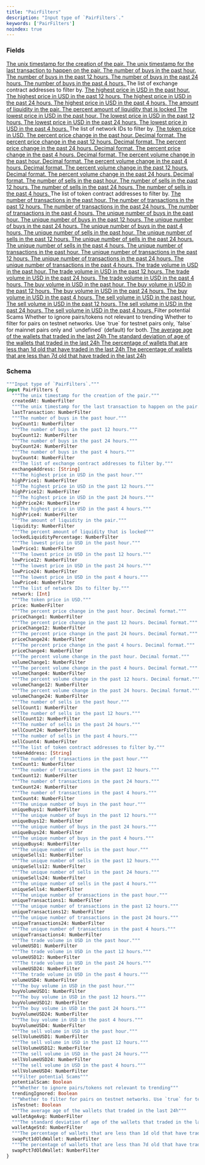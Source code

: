 ```yaml
---
title: "PairFilters"
description: "Input type of `PairFilters`."
keywords: ['PairFilters']
noindex: true
---
```


### Fields

<a href="/api-reference/types/numberfilter">
  <ResponseField name="createdAt" type="NumberFilter">
    The unix timestamp for the creation of the pair.
  </ResponseField>
</a>

<a href="/api-reference/types/numberfilter">
  <ResponseField name="lastTransaction" type="NumberFilter">
    The unix timestamp for the last transaction to happen on the pair.
  </ResponseField>
</a>

<a href="/api-reference/types/numberfilter">
  <ResponseField name="buyCount1" type="NumberFilter">
    The number of buys in the past hour.
  </ResponseField>
</a>

<a href="/api-reference/types/numberfilter">
  <ResponseField name="buyCount12" type="NumberFilter">
    The number of buys in the past 12 hours.
  </ResponseField>
</a>

<a href="/api-reference/types/numberfilter">
  <ResponseField name="buyCount24" type="NumberFilter">
    The number of buys in the past 24 hours.
  </ResponseField>
</a>

<a href="/api-reference/types/numberfilter">
  <ResponseField name="buyCount4" type="NumberFilter">
    The number of buys in the past 4 hours.
  </ResponseField>
</a>

<ResponseField name="exchangeAddress" type="[String]">
  The list of exchange contract addresses to filter by.
</ResponseField>

<a href="/api-reference/types/numberfilter">
  <ResponseField name="highPrice1" type="NumberFilter">
    The highest price in USD in the past hour.
  </ResponseField>
</a>

<a href="/api-reference/types/numberfilter">
  <ResponseField name="highPrice12" type="NumberFilter">
    The highest price in USD in the past 12 hours.
  </ResponseField>
</a>

<a href="/api-reference/types/numberfilter">
  <ResponseField name="highPrice24" type="NumberFilter">
    The highest price in USD in the past 24 hours.
  </ResponseField>
</a>

<a href="/api-reference/types/numberfilter">
  <ResponseField name="highPrice4" type="NumberFilter">
    The highest price in USD in the past 4 hours.
  </ResponseField>
</a>

<a href="/api-reference/types/numberfilter">
  <ResponseField name="liquidity" type="NumberFilter">
    The amount of liquidity in the pair.
  </ResponseField>
</a>

<a href="/api-reference/types/numberfilter">
  <ResponseField name="lockedLiquidityPercentage" type="NumberFilter">
    The percent amount of liquidity that is locked
  </ResponseField>
</a>

<a href="/api-reference/types/numberfilter">
  <ResponseField name="lowPrice1" type="NumberFilter">
    The lowest price in USD in the past hour.
  </ResponseField>
</a>

<a href="/api-reference/types/numberfilter">
  <ResponseField name="lowPrice12" type="NumberFilter">
    The lowest price in USD in the past 12 hours.
  </ResponseField>
</a>

<a href="/api-reference/types/numberfilter">
  <ResponseField name="lowPrice24" type="NumberFilter">
    The lowest price in USD in the past 24 hours.
  </ResponseField>
</a>

<a href="/api-reference/types/numberfilter">
  <ResponseField name="lowPrice4" type="NumberFilter">
    The lowest price in USD in the past 4 hours.
  </ResponseField>
</a>

<ResponseField name="network" type="[Int]">
  The list of network IDs to filter by.
</ResponseField>

<a href="/api-reference/types/numberfilter">
  <ResponseField name="price" type="NumberFilter">
    The token price in USD.
  </ResponseField>
</a>

<a href="/api-reference/types/numberfilter">
  <ResponseField name="priceChange1" type="NumberFilter">
    The percent price change in the past hour. Decimal format.
  </ResponseField>
</a>

<a href="/api-reference/types/numberfilter">
  <ResponseField name="priceChange12" type="NumberFilter">
    The percent price change in the past 12 hours. Decimal format.
  </ResponseField>
</a>

<a href="/api-reference/types/numberfilter">
  <ResponseField name="priceChange24" type="NumberFilter">
    The percent price change in the past 24 hours. Decimal format.
  </ResponseField>
</a>

<a href="/api-reference/types/numberfilter">
  <ResponseField name="priceChange4" type="NumberFilter">
    The percent price change in the past 4 hours. Decimal format.
  </ResponseField>
</a>

<a href="/api-reference/types/numberfilter">
  <ResponseField name="volumeChange1" type="NumberFilter">
    The percent volume change in the past hour. Decimal format.
  </ResponseField>
</a>

<a href="/api-reference/types/numberfilter">
  <ResponseField name="volumeChange4" type="NumberFilter">
    The percent volume change in the past 4 hours. Decimal format.
  </ResponseField>
</a>

<a href="/api-reference/types/numberfilter">
  <ResponseField name="volumeChange12" type="NumberFilter">
    The percent volume change in the past 12 hours. Decimal format.
  </ResponseField>
</a>

<a href="/api-reference/types/numberfilter">
  <ResponseField name="volumeChange24" type="NumberFilter">
    The percent volume change in the past 24 hours. Decimal format.
  </ResponseField>
</a>

<a href="/api-reference/types/numberfilter">
  <ResponseField name="sellCount1" type="NumberFilter">
    The number of sells in the past hour.
  </ResponseField>
</a>

<a href="/api-reference/types/numberfilter">
  <ResponseField name="sellCount12" type="NumberFilter">
    The number of sells in the past 12 hours.
  </ResponseField>
</a>

<a href="/api-reference/types/numberfilter">
  <ResponseField name="sellCount24" type="NumberFilter">
    The number of sells in the past 24 hours.
  </ResponseField>
</a>

<a href="/api-reference/types/numberfilter">
  <ResponseField name="sellCount4" type="NumberFilter">
    The number of sells in the past 4 hours.
  </ResponseField>
</a>

<ResponseField name="tokenAddress" type="[String]">
  The list of token contract addresses to filter by.
</ResponseField>

<a href="/api-reference/types/numberfilter">
  <ResponseField name="txnCount1" type="NumberFilter">
    The number of transactions in the past hour.
  </ResponseField>
</a>

<a href="/api-reference/types/numberfilter">
  <ResponseField name="txnCount12" type="NumberFilter">
    The number of transactions in the past 12 hours.
  </ResponseField>
</a>

<a href="/api-reference/types/numberfilter">
  <ResponseField name="txnCount24" type="NumberFilter">
    The number of transactions in the past 24 hours.
  </ResponseField>
</a>

<a href="/api-reference/types/numberfilter">
  <ResponseField name="txnCount4" type="NumberFilter">
    The number of transactions in the past 4 hours.
  </ResponseField>
</a>

<a href="/api-reference/types/numberfilter">
  <ResponseField name="uniqueBuys1" type="NumberFilter">
    The unique number of buys in the past hour.
  </ResponseField>
</a>

<a href="/api-reference/types/numberfilter">
  <ResponseField name="uniqueBuys12" type="NumberFilter">
    The unique number of buys in the past 12 hours.
  </ResponseField>
</a>

<a href="/api-reference/types/numberfilter">
  <ResponseField name="uniqueBuys24" type="NumberFilter">
    The unique number of buys in the past 24 hours.
  </ResponseField>
</a>

<a href="/api-reference/types/numberfilter">
  <ResponseField name="uniqueBuys4" type="NumberFilter">
    The unique number of buys in the past 4 hours.
  </ResponseField>
</a>

<a href="/api-reference/types/numberfilter">
  <ResponseField name="uniqueSells1" type="NumberFilter">
    The unique number of sells in the past hour.
  </ResponseField>
</a>

<a href="/api-reference/types/numberfilter">
  <ResponseField name="uniqueSells12" type="NumberFilter">
    The unique number of sells in the past 12 hours.
  </ResponseField>
</a>

<a href="/api-reference/types/numberfilter">
  <ResponseField name="uniqueSells24" type="NumberFilter">
    The unique number of sells in the past 24 hours.
  </ResponseField>
</a>

<a href="/api-reference/types/numberfilter">
  <ResponseField name="uniqueSells4" type="NumberFilter">
    The unique number of sells in the past 4 hours.
  </ResponseField>
</a>

<a href="/api-reference/types/numberfilter">
  <ResponseField name="uniqueTransactions1" type="NumberFilter">
    The unique number of transactions in the past hour.
  </ResponseField>
</a>

<a href="/api-reference/types/numberfilter">
  <ResponseField name="uniqueTransactions12" type="NumberFilter">
    The unique number of transactions in the past 12 hours.
  </ResponseField>
</a>

<a href="/api-reference/types/numberfilter">
  <ResponseField name="uniqueTransactions24" type="NumberFilter">
    The unique number of transactions in the past 24 hours.
  </ResponseField>
</a>

<a href="/api-reference/types/numberfilter">
  <ResponseField name="uniqueTransactions4" type="NumberFilter">
    The unique number of transactions in the past 4 hours.
  </ResponseField>
</a>

<a href="/api-reference/types/numberfilter">
  <ResponseField name="volumeUSD1" type="NumberFilter">
    The trade volume in USD in the past hour.
  </ResponseField>
</a>

<a href="/api-reference/types/numberfilter">
  <ResponseField name="volumeUSD12" type="NumberFilter">
    The trade volume in USD in the past 12 hours.
  </ResponseField>
</a>

<a href="/api-reference/types/numberfilter">
  <ResponseField name="volumeUSD24" type="NumberFilter">
    The trade volume in USD in the past 24 hours.
  </ResponseField>
</a>

<a href="/api-reference/types/numberfilter">
  <ResponseField name="volumeUSD4" type="NumberFilter">
    The trade volume in USD in the past 4 hours.
  </ResponseField>
</a>

<a href="/api-reference/types/numberfilter">
  <ResponseField name="buyVolumeUSD1" type="NumberFilter">
    The buy volume in USD in the past hour.
  </ResponseField>
</a>

<a href="/api-reference/types/numberfilter">
  <ResponseField name="buyVolumeUSD12" type="NumberFilter">
    The buy volume in USD in the past 12 hours.
  </ResponseField>
</a>

<a href="/api-reference/types/numberfilter">
  <ResponseField name="buyVolumeUSD24" type="NumberFilter">
    The buy volume in USD in the past 24 hours.
  </ResponseField>
</a>

<a href="/api-reference/types/numberfilter">
  <ResponseField name="buyVolumeUSD4" type="NumberFilter">
    The buy volume in USD in the past 4 hours.
  </ResponseField>
</a>

<a href="/api-reference/types/numberfilter">
  <ResponseField name="sellVolumeUSD1" type="NumberFilter">
    The sell volume in USD in the past hour.
  </ResponseField>
</a>

<a href="/api-reference/types/numberfilter">
  <ResponseField name="sellVolumeUSD12" type="NumberFilter">
    The sell volume in USD in the past 12 hours.
  </ResponseField>
</a>

<a href="/api-reference/types/numberfilter">
  <ResponseField name="sellVolumeUSD24" type="NumberFilter">
    The sell volume in USD in the past 24 hours.
  </ResponseField>
</a>

<a href="/api-reference/types/numberfilter">
  <ResponseField name="sellVolumeUSD4" type="NumberFilter">
    The sell volume in USD in the past 4 hours.
  </ResponseField>
</a>

<ResponseField name="potentialScam" type="Boolean">
  Filter potential Scams
</ResponseField>

<ResponseField name="trendingIgnored" type="Boolean">
  Whether to ignore pairs/tokens not relevant to trending
</ResponseField>

<ResponseField name="isTestnet" type="Boolean">
  Whether to filter for pairs on testnet networks. Use `true` for testnet pairs only, `false` for mainnet pairs only and `undefined` (default) for both.
</ResponseField>

<a href="/api-reference/types/numberfilter">
  <ResponseField name="walletAgeAvg" type="NumberFilter">
    The average age of the wallets that traded in the last 24h
  </ResponseField>
</a>

<a href="/api-reference/types/numberfilter">
  <ResponseField name="walletAgeStd" type="NumberFilter">
    The standard deviation of age of the wallets that traded in the last 24h
  </ResponseField>
</a>

<a href="/api-reference/types/numberfilter">
  <ResponseField name="swapPct1dOldWallet" type="NumberFilter">
    The percentage of wallets that are less than 1d old that have traded in the last 24h
  </ResponseField>
</a>

<a href="/api-reference/types/numberfilter">
  <ResponseField name="swapPct7dOldWallet" type="NumberFilter">
    The percentage of wallets that are less than 7d old that have traded in the last 24h
  </ResponseField>
</a>

### Schema


```graphql 
"""Input type of `PairFilters`."""
input PairFilters {
  """The unix timestamp for the creation of the pair."""
  createdAt: NumberFilter
  """The unix timestamp for the last transaction to happen on the pair."""
  lastTransaction: NumberFilter
  """The number of buys in the past hour."""
  buyCount1: NumberFilter
  """The number of buys in the past 12 hours."""
  buyCount12: NumberFilter
  """The number of buys in the past 24 hours."""
  buyCount24: NumberFilter
  """The number of buys in the past 4 hours."""
  buyCount4: NumberFilter
  """The list of exchange contract addresses to filter by."""
  exchangeAddress: [String]
  """The highest price in USD in the past hour."""
  highPrice1: NumberFilter
  """The highest price in USD in the past 12 hours."""
  highPrice12: NumberFilter
  """The highest price in USD in the past 24 hours."""
  highPrice24: NumberFilter
  """The highest price in USD in the past 4 hours."""
  highPrice4: NumberFilter
  """The amount of liquidity in the pair."""
  liquidity: NumberFilter
  """The percent amount of liquidity that is locked"""
  lockedLiquidityPercentage: NumberFilter
  """The lowest price in USD in the past hour."""
  lowPrice1: NumberFilter
  """The lowest price in USD in the past 12 hours."""
  lowPrice12: NumberFilter
  """The lowest price in USD in the past 24 hours."""
  lowPrice24: NumberFilter
  """The lowest price in USD in the past 4 hours."""
  lowPrice4: NumberFilter
  """The list of network IDs to filter by."""
  network: [Int]
  """The token price in USD."""
  price: NumberFilter
  """The percent price change in the past hour. Decimal format."""
  priceChange1: NumberFilter
  """The percent price change in the past 12 hours. Decimal format."""
  priceChange12: NumberFilter
  """The percent price change in the past 24 hours. Decimal format."""
  priceChange24: NumberFilter
  """The percent price change in the past 4 hours. Decimal format."""
  priceChange4: NumberFilter
  """The percent volume change in the past hour. Decimal format."""
  volumeChange1: NumberFilter
  """The percent volume change in the past 4 hours. Decimal format."""
  volumeChange4: NumberFilter
  """The percent volume change in the past 12 hours. Decimal format."""
  volumeChange12: NumberFilter
  """The percent volume change in the past 24 hours. Decimal format."""
  volumeChange24: NumberFilter
  """The number of sells in the past hour."""
  sellCount1: NumberFilter
  """The number of sells in the past 12 hours."""
  sellCount12: NumberFilter
  """The number of sells in the past 24 hours."""
  sellCount24: NumberFilter
  """The number of sells in the past 4 hours."""
  sellCount4: NumberFilter
  """The list of token contract addresses to filter by."""
  tokenAddress: [String]
  """The number of transactions in the past hour."""
  txnCount1: NumberFilter
  """The number of transactions in the past 12 hours."""
  txnCount12: NumberFilter
  """The number of transactions in the past 24 hours."""
  txnCount24: NumberFilter
  """The number of transactions in the past 4 hours."""
  txnCount4: NumberFilter
  """The unique number of buys in the past hour."""
  uniqueBuys1: NumberFilter
  """The unique number of buys in the past 12 hours."""
  uniqueBuys12: NumberFilter
  """The unique number of buys in the past 24 hours."""
  uniqueBuys24: NumberFilter
  """The unique number of buys in the past 4 hours."""
  uniqueBuys4: NumberFilter
  """The unique number of sells in the past hour."""
  uniqueSells1: NumberFilter
  """The unique number of sells in the past 12 hours."""
  uniqueSells12: NumberFilter
  """The unique number of sells in the past 24 hours."""
  uniqueSells24: NumberFilter
  """The unique number of sells in the past 4 hours."""
  uniqueSells4: NumberFilter
  """The unique number of transactions in the past hour."""
  uniqueTransactions1: NumberFilter
  """The unique number of transactions in the past 12 hours."""
  uniqueTransactions12: NumberFilter
  """The unique number of transactions in the past 24 hours."""
  uniqueTransactions24: NumberFilter
  """The unique number of transactions in the past 4 hours."""
  uniqueTransactions4: NumberFilter
  """The trade volume in USD in the past hour."""
  volumeUSD1: NumberFilter
  """The trade volume in USD in the past 12 hours."""
  volumeUSD12: NumberFilter
  """The trade volume in USD in the past 24 hours."""
  volumeUSD24: NumberFilter
  """The trade volume in USD in the past 4 hours."""
  volumeUSD4: NumberFilter
  """The buy volume in USD in the past hour."""
  buyVolumeUSD1: NumberFilter
  """The buy volume in USD in the past 12 hours."""
  buyVolumeUSD12: NumberFilter
  """The buy volume in USD in the past 24 hours."""
  buyVolumeUSD24: NumberFilter
  """The buy volume in USD in the past 4 hours."""
  buyVolumeUSD4: NumberFilter
  """The sell volume in USD in the past hour."""
  sellVolumeUSD1: NumberFilter
  """The sell volume in USD in the past 12 hours."""
  sellVolumeUSD12: NumberFilter
  """The sell volume in USD in the past 24 hours."""
  sellVolumeUSD24: NumberFilter
  """The sell volume in USD in the past 4 hours."""
  sellVolumeUSD4: NumberFilter
  """Filter potential Scams"""
  potentialScam: Boolean
  """Whether to ignore pairs/tokens not relevant to trending"""
  trendingIgnored: Boolean
  """Whether to filter for pairs on testnet networks. Use `true` for testnet pairs only, `false` for mainnet pairs only and `undefined` (default) for both."""
  isTestnet: Boolean
  """The average age of the wallets that traded in the last 24h"""
  walletAgeAvg: NumberFilter
  """The standard deviation of age of the wallets that traded in the last 24h"""
  walletAgeStd: NumberFilter
  """The percentage of wallets that are less than 1d old that have traded in the last 24h"""
  swapPct1dOldWallet: NumberFilter
  """The percentage of wallets that are less than 7d old that have traded in the last 24h"""
  swapPct7dOldWallet: NumberFilter
}
```
